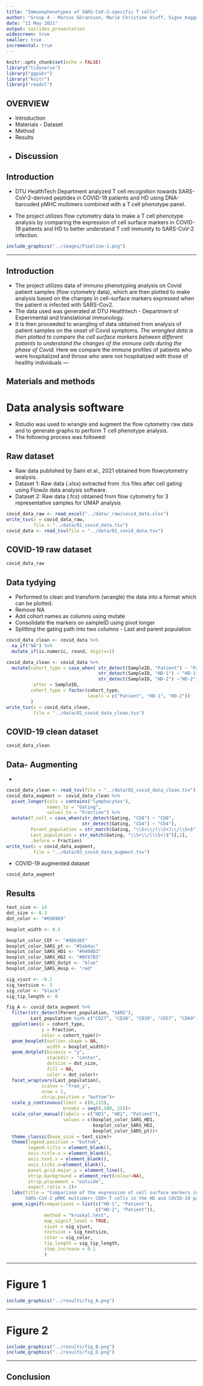 ```yaml
---
title: "Immunephenotypes of SARS-CoV-2-specific T cells"
author: "Group 4 - Marcus Göransson, Marie Christine Viuff, Signe Koggersbøl Skadsborg, Susana Patricia Hernandez, Yogesh Basavaraju"
date: "11 May 2021"
output: ioslides_presentation
widescreen: true
smaller: true
incremental: true
---
```


```r
knitr::opts_chunk$set(echo = FALSE)
library("tidyverse")
library("ggpubr")
library("knitr")
library("readxl")
```

## OVERVIEW
* Introduction
* Materials - Dataset
* Method
* Results
* Discussion
---

## Introduction
* DTU HealthTech Department analyzed T cell recognition towards SARS-CoV-2-derived peptides in COVID-19 patients and HD using DNA-barcoded pMHC multimers combined with a T cell phenotype panel. 

* The project utilizes flow cytometry data to make a T cell phenotype analysis by comparing the expression of cell surface markers in COVID-19 patients and HD to better understand T cell immunity to SARS-CoV-2 infection.
```r
include_graphics("../images/Pipeline-1.png")
```
---

## Introduction
* The project utilizes data of immuno phenotyping analysis on Covid patient samples (flow cytometry data), which are then plotted to make analysis based on the changes in cell-surface markers expressed when the patient is infected with SARS-Cov2.
* The data used was generated at DTU Healthtech - Department of Experimental and translational immunology.
* It is then proceeded to wrangling of data obtained from analysis of patient samples on the onset of Covid symptoms.
*The wrangled data is then plotted to compare the cell surface markers between different patients to understand the changes of the immune cells during the phase of Covid.
*Here we compare the immune profiles of patients who were hospitalized and throse who were not hospitalized with those of healthy individuals
---

## Materials and methods

# Data analysis software
* Rstudio was used to wrangle and augment the flow cytometry raw data and to generate graphs to perform T cell phenotype analysis. 
* The following process was followed:


## Raw dataset

* Raw data published by Saini et al., 2021 obtained from flowcytometry analysis.
* Dataset 1: Raw data (.xlsx) extracted from .fcs files after cell gating using FlowJo data analysis software.
* Dataset 2: Raw data (.fcs) obtained from flow cytometry for 3 representative samples for UMAP analysis 

```r
covid_data_raw <- read_excel("../data/_raw/covid_data.xlsx")
write_tsv(x = covid_data_raw,
          file = "../data/01_covid_data.tsv")
covid_data <- read_tsv(file = "../data/01_covid_data.tsv")
```


## COVID-19 raw dataset {.smaller}
```r
covid_data_raw
```

## Data tydying 

* Performed to clean and transform (wrangle) the data into a format which can be plotted. 
* Remove NA
* Add cohort names as columns using mutate
* Consolidate the markers on sampleID using pivot longer
* Splitting the gating path into two columns - Last and parent population

```r
covid_data_clean <- covid_data %>% 
  na_if("NA") %>% 
  mutate_if(is.numeric, round, digits=1)

covid_data_clean <- covid_data %>% 
  mutate(cohort_type = case_when( str_detect(SampleID, "Patient") ~ "Patient",
                                  str_detect(SampleID, "HD-1") ~ "HD-1",
                                  str_detect(SampleID, "HD-2") ~"HD-2"),
         .after = SampleID,
         cohort_type = factor(cohort_type, 
                              levels = c("Patient", "HD-1", "HD-2"))
         )
write_tsv(x = covid_data_clean,
          file = "../data/02_covid_data_clean.tsv")
```

## COVID-19 clean dataset
```r
covid_data_clean
```

## Data- Augmenting {.smaller}

*

```r
covid_data_clean <- read_tsv(file = "../data/02_covid_data_clean.tsv")
covid_data_augment <- covid_data_clean %>% 
  pivot_longer(cols = contains("lymphocytes"),
               names_to = "Gating",
               values_to = "Fraction") %>% 
  mutate(T_cell = case_when(str_detect(Gating, "CD8") ~ "CD8",
                            str_detect(Gating, "CD4") ~ "CD4"),
         Parent_population = str_match(Gating, "\\S+\\/(\\S+)\\/\\S+$")[,2],
         Last_population = str_match(Gating, "\\S+\\/(\\S+)$")[,2],
         .before = Fraction)
write_tsv(x = covid_data_augment,
          file = "../data/03_covid_data_augment.tsv")
```


* COVID-19 augmented dataset
```r
covid_data_augment
```

## Results {.smaller}

```r
text_size <- 14
dot_size <- 0.3
dot_color <- "#696969"

boxplot_width <- 0.5

boxplot_color_CEF <- "#d8b365" 
boxplot_color_SARS_pt <- "#5ab4ac"
boxplot_color_SARS_HD1 <- "#9400D3"
boxplot_color_SARS_HD2 <- "#BF87B3"
boxplot_color_SARS_Outpt <- "blue"
boxplot_color_SARS_Hosp <- "red"

sig_vjust <- -0.1
sig_textsize <- 3
sig_color <- "black"
sig_tip_length <- 0

```


```r
fig_A <- covid_data_augment %>% 
  filter(str_detect(Parent_population, "SARS"),
         Last_population %in% c("CD27", "CD38", "CD39", "CD57", "CD69", "HLA-DR", "PD-1")) %>% 
  ggplot(aes(x = cohort_type, 
             y = Fraction, 
             color = cohort_type))+
  geom_boxplot(outlier.shape = NA,
               width = boxplot_width)+
  geom_dotplot(binaxis = "y",
               stackdir = "center",
               dotsize = dot_size,
               fill = NA,
               color = dot_color)+
  facet_wrap(vars(Last_population),
             scales = "free_y",
             nrow = 1, 
             strip.position = "bottom")+
  scale_y_continuous(limit = c(0,115),
                     breaks = seq(0,100, 25))+
  scale_color_manual(labels = c("HD1", "HD2", "Patient"),
                     values = c(boxplot_color_SARS_HD1,
                                boxplot_color_SARS_HD2,
                                boxplot_color_SARS_pt))+
  theme_classic(base_size = text_size)+
  theme(legend.position = "bottom",
        legend.title = element_blank(),
        axis.title.x = element_blank(),
        axis.text.x = element_blank(),
        axis.ticks.x=element_blank(),
        panel.grid.major.y = element_line(),
        strip.background = element_rect(colour=NA),
        strip.placement = "outside",
        aspect.ratio = 2)+
  labs(title = "Comparison of the expression of cell surface markers in 
       SARS-CoV-2 pMHC multimer+ CD8+ T cells in the HD and COVID-19 patient cohorts.")+
  geom_signif(comparisons = list(c("HD-1", "Patient"),
                                 c("HD-2", "Patient")),
              method = "kruskal.test",
              map_signif_level = TRUE,
              vjust = sig_vjust,
              textsize = sig_textsize,
              color = sig_color,
              tip_length = sig_tip_length, 
              step_increase = 0.1
              )
```
---

# Figure 1
```r
include_graphics("../results/fig_A.png")
```
---

# Figure 2
```r
include_graphics("../results/fig_B.png")
include_graphics("../results/fig_D.png")
```
---




## Conclusion
